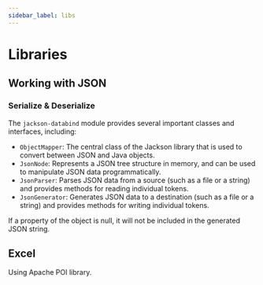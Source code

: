 ```yaml
---
sidebar_label: libs
---
```


# Libraries

## Working with JSON

### Serialize & Deserialize

The `jackson-databind` module provides several important classes and interfaces, including:
- `ObjectMapper`: The central class of the Jackson library that is used to convert between JSON and Java objects.
- `JsonNode`: Represents a JSON tree structure in memory, and can be used to manipulate JSON data programmatically.
- `JsonParser`: Parses JSON data from a source (such as a file or a string) and provides methods for reading individual tokens.
- `JsonGenerator`: Generates JSON data to a destination (such as a file or a string) and provides methods for writing individual tokens.

If a property of the object is null, it will not be included in the generated JSON string.

## Excel

Using Apache POI library.

```java

```
